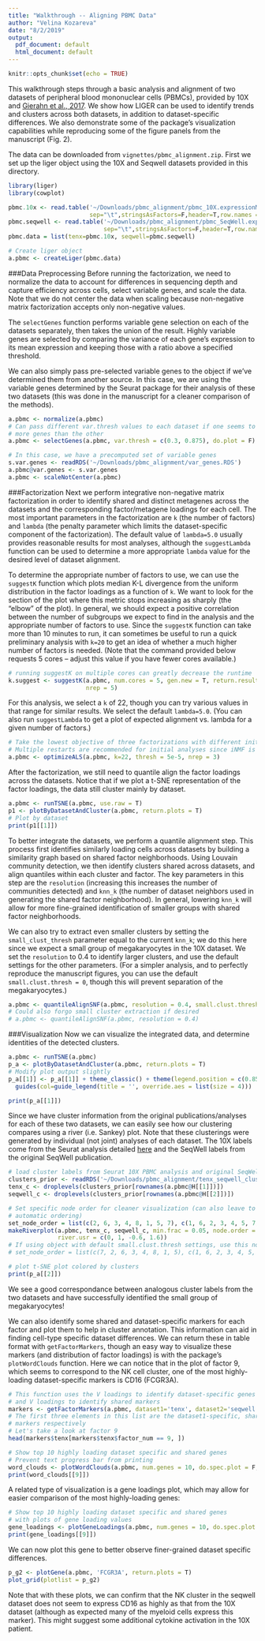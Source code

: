 ```yaml
---
title: "Walkthrough -- Aligning PBMC Data"
author: "Velina Kozareva"
date: "8/2/2019"
output:
  pdf_document: default
  html_document: default
---
```


```r
knitr::opts_chunk$set(echo = TRUE)
```
This walkthrough steps through a basic analysis and alignment of two datasets of peripheral blood mononuclear cells (PBMCs), 
provided by 10X and [Gierahn et al., 2017](https://www.ncbi.nlm.nih.gov/pmc/articles/PMC5376227/). We show how LIGER can be used to identify trends and clusters across both datasets, in addition to dataset-specific differences. We also demonstrate some
of the package's visualization capabilities while reproducing some of the figure panels from the manuscript (Fig. 2).

The data can be downloaded from `vignettes/pbmc_alignment.zip`. First we set up the liger object using the 10X and Seqwell datasets provided in this directory.

```r
library(liger)
library(cowplot)

pbmc.10x <- read.table('~/Downloads/pbmc_alignment/pbmc_10X.expressionMatrix.txt',
                       sep="\t",stringsAsFactors=F,header=T,row.names = 1)
pbmc.seqwell <- read.table('~/Downloads/pbmc_alignment/pbmc_SeqWell.expressionMatrix.txt',
                           sep="\t",stringsAsFactors=F,header=T,row.names = 1)
pbmc.data = list(tenx=pbmc.10x, seqwell=pbmc.seqwell)

# Create liger object
a.pbmc <- createLiger(pbmc.data)
```

###Data Preprocessing
Before running the factorization, we need to normalize the data to account for differences in sequencing depth and capture efficiency across cells, select variable genes, and scale the data. Note that we do not center the data when scaling because non-negative matrix factorization accepts only non-negative values. 

The `selectGenes` function performs variable gene selection on each of the datasets separately, then takes the union of the result. Highly variable genes are selected by comparing the variance of each gene's expression to its mean expression and keeping those with a ratio above a specified threshold. 

We can also simply pass pre-selected variable genes to the object if we've determined them from another 
source. In this case, we are using the variable genes determined by the Seurat package for their 
analysis of these two datasets (this was done in the manuscript for a cleaner comparison of the 
methods).

```r
a.pbmc <- normalize(a.pbmc)
# Can pass different var.thresh values to each dataset if one seems to be contributing significantly
# more genes than the other
a.pbmc <- selectGenes(a.pbmc, var.thresh = c(0.3, 0.875), do.plot = F)

# In this case, we have a precomputed set of variable genes
s.var.genes <- readRDS('~/Downloads/pbmc_alignment/var_genes.RDS')
a.pbmc@var.genes <- s.var.genes
a.pbmc <- scaleNotCenter(a.pbmc)
```

###Factorization
Next we perform integrative non-negative matrix factorization in order to identify shared and distinct metagenes across the datasets and the corresponding factor/metagene loadings for each cell. The most important parameters in the factorization are `k` (the number of factors) and `lambda` (the penalty parameter which limits the dataset-specific component of the factorization). The default value of `lambda=5.0` usually provides reasonable results for most analyses, although the `suggestLambda` function can be used to determine a more appropriate `lambda` value for the desired level of dataset alignment. 

To determine the appropriate number of factors to use, we can use the `suggestK` function which plots median K-L divergence from the uniform distribution in the factor loadings as a function of `k`. We want to look for the section of the plot where this metric stops increasing as sharply (the "elbow" of the plot). In general, we should expect a positive correlation between the number of subgroups we expect to find in the analysis and the appropriate number of factors to use. Since the `suggestK` function can take more than 10 minutes to run, it can sometimes be useful to run a quick preliminary analysis with `k=20` to get an idea of whether a much higher number of factors is needed. (Note that the command provided below requests 5 cores – adjust this value if you have fewer cores available.)

``` r
# running suggestK on multiple cores can greatly decrease the runtime
k.suggest <- suggestK(a.pbmc, num.cores = 5, gen.new = T, return.results = T, plot.log2 = F,
                      nrep = 5)
```

For this analysis, we select a `k` of 22, though you can try various values in that range for similar results. We select the default `lambda=5.0`. (You can also run `suggestLambda` to get a plot of expected alignment vs. lambda for a given number of factors.)
```r
# Take the lowest objective of three factorizations with different initializations
# Multiple restarts are recommended for initial analyses since iNMF is non-deterministic
a.pbmc <- optimizeALS(a.pbmc, k=22, thresh = 5e-5, nrep = 3)
```

After the factorization, we still need to quantile align the factor loadings across the datasets. Notice that if we plot a t-SNE representation of the factor loadings, the data still cluster mainly by dataset. 
```r
a.pbmc <- runTSNE(a.pbmc, use.raw = T)
p1 <- plotByDatasetAndCluster(a.pbmc, return.plots = T)
# Plot by dataset
print(p1[[1]])
```

To better integrate the datasets, we perform a quantile alignment step. This process first identifies similarly loading cells across datasets by building a similarity graph based on shared factor neighborhoods. Using Louvain community detection, we then identify clusters shared across datasets, and align quantiles within each cluster and factor. The key parameters in this step are the `resolution` (increasing this increases the number of communities detected) and `knn_k` (the number of dataset neighbors used in generating the shared factor neighborhood). In general, lowering `knn_k` will allow for more fine-grained identification of smaller groups with shared factor neighborhoods. 

We can also try to extract even smaller clusters by setting the `small_clust_thresh` parameter equal to the current `knn_k`; we do this here since we expect a small group of megakaryocytes in the 10X dataset. We set the `resolution` to 0.4 to identify larger clusters, and use the default settings for the other parameters. (For a simpler analysis, and to perfectly reproduce the manuscript figures, you can use the default `small.clust.thresh = 0`, though this will prevent separation of the megakaryocytes.)

```r
a.pbmc <- quantileAlignSNF(a.pbmc, resolution = 0.4, small.clust.thresh = 20)
# Could also forgo small cluster extraction if desired
# a.pbmc <- quantileAlignSNF(a.pbmc, resolution = 0.4)

```

###Visualization 
Now we can visualize the integrated data, and determine identities of the detected clusters.
```r
a.pbmc <- runTSNE(a.pbmc)
p_a <- plotByDatasetAndCluster(a.pbmc, return.plots = T) 
# Modify plot output slightly
p_a[[1]] <- p_a[[1]] + theme_classic() + theme(legend.position = c(0.85, 0.15)) + 
  guides(col=guide_legend(title = '', override.aes = list(size = 4)))

print(p_a[[1]])

```

Since we have cluster information from the original publications/analyses for each of these two datasets, we 
can easily see how our clustering compares using a river (i.e. Sankey) plot. Note that these clusterings were generated by individual (not joint) analyses of each dataset. The 10X labels come from the Seurat analysis
detailed [here](https://satijalab.org/seurat/pbmc3k_tutorial.html) and the SeqWell labels from the
original SeqWell publication. 

```r
# load cluster labels from Seurat 10X PBMC analysis and original SeqWell publication
clusters_prior <- readRDS('~/Downloads/pbmc_alignment/tenx_seqwell_clusters.RDS')
tenx_c <- droplevels(clusters_prior[rownames(a.pbmc@H[[1]])])
seqwell_c <- droplevels(clusters_prior[rownames(a.pbmc@H[[2]])])

# Set specific node order for cleaner visualization (can also leave to default value for 
# automatic ordering)
set_node_order = list(c(2, 6, 3, 4, 8, 1, 5, 7), c(1, 6, 2, 3, 4, 5, 7, 8, 9), c(5, 2, 3, 6, 1, 4))
makeRiverplot(a.pbmc, tenx_c, seqwell_c, min.frac = 0.05, node.order = set_node_order,
              river.usr = c(0, 1, -0.6, 1.6))
# If using object with default small.clust.thresh settings, use this node order instead
# set_node_order = list(c(7, 2, 6, 3, 4, 8, 1, 5), c(1, 6, 2, 3, 4, 5, 7, 8), rev(c(4, 1, 6, 3, 2, 5)))

# plot t-SNE plot colored by clusters 
print(p_a[[2]]) 

```

We see a good correspondance between analogous cluster labels from the two datasets and have successfully identified the small group of megakaryocytes!

We can also identify some shared and dataset-specific markers for each factor and plot them to help in cluster annotation. This information can aid in finding cell-type specific dataset differences. We can return these in table format with `getFactorMarkers`, though an easy way to visualize these markers (and distribution of factor loadings) is with the package's `plotWordClouds` function. Here we can notice that in the plot of factor 9, which seems to correspond to the NK cell cluster, one of the most highly-loading dataset-specific markers is CD16 (FCGR3A). 
```r
# This function uses the V loadings to identify dataset-specific genes and a combination of the W 
# and V loadings to identify shared markers
markers <- getFactorMarkers(a.pbmc, dataset1='tenx', dataset2='seqwell', num.genes = 10)
# The first three elements in this list are the dataset1-specific, shared, and dataset2-specific 
# markers respectively
# Let's take a look at factor 9
head(markers$tenx[markers$tenx$factor_num == 9, ])
```

```r
# Show top 10 highly loading dataset specific and shared genes
# Prevent text progress bar from printing
word_clouds <- plotWordClouds(a.pbmc, num.genes = 10, do.spec.plot = F, return.plots = T)
print(word_clouds[[9]])
```

A related type of visualization is a gene loadings plot, which may allow for easier comparison of the most highly-loading genes:

```r
# Show top 10 highly loading dataset specific and shared genes
# with plots of gene loading values
gene_loadings <- plotGeneLoadings(a.pbmc, num.genes = 10, do.spec.plot = F, return.plots = T)
print(gene_loadings[[9]])
```

We can now plot this gene to better observe finer-grained dataset specific differences. 
```r
p_g2 <- plotGene(a.pbmc, 'FCGR3A', return.plots = T)
plot_grid(plotlist = p_g2)
```

Note that with these plots, we can confirm that the NK cluster in the seqwell dataset does not seem to express CD16 as highly as that from the 10X dataset (although as expected many of the myeloid cells express this marker). This might suggest some additional cytokine activation in the 10X patient. 
